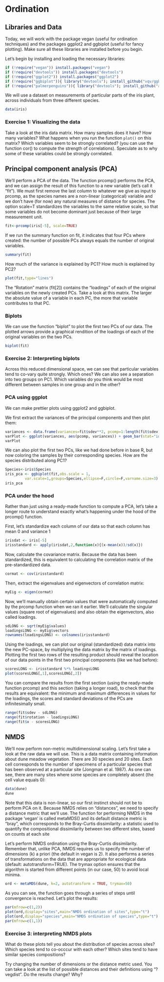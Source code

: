 # Ordination

## Libraries and Data

Today, we will work with the package vegan (useful for ordination techniques) and the packages ggplot2 and ggbiplot (useful for fancy plotting). Make sure all these libraries are installed before you begin. 

Let's begin by installing and loading the necessary libraries:

```r
if (!require("vegan")) install.packages("vegan")
if (!require("devtools")) install.packages("devtools")
if (!require("ggplot2")) install.packages("ggplot2")
if (!require("ggbiplot")){ library("devtools"); install_github("vqv/ggbiplot") }
if (!require("palmerpenguins")){ library("devtools"); install_github("allisonhorst/palmerpenguins")}
```

We will use a dataset on measurements of particular parts of the iris plant, across individuals from three different species.

```r
data(iris)
```

### Exercise 1: Visualizing the data

Take a look at the iris data matrix. How many samples does it have? How many variables? What happens when you run the function `plot()` on this matrix? Which variables seem to be strongly correlated? (you can use the function cor() to compute the strength of correlations). Speculate as to why some of these variables could be strongly correlated.

## Principal component analysis (PCA)

We'll perform a PCA of the data. The function prcomp() performs the PCA, and we can assign the result of this function to a new variable (let's call it "fit"). We must first remove the last column to whatever we give as input to prcomp, as the species names are a non-linear (categorical) variable and we don't have (for now) any natural measures of distance for species. The option scale=T standardizes the variables to the same relative scale, so that some variables do not become dominant just because of their large measurement unit.

```r
fit<-prcomp(iris[-5], scale=TRUE)
```

If we run the summary function on fit, it indicates that four PCs where created: the number 
of possible PCs always equals the number of original variables.

```r
summary(fit)
```

How much of the variance is explained by PC1? How much is explained by PC2?

```r
plot(fit,type="lines")
```

The "Rotation" matrix (fit[2]) contains the "loadings" of each of the original variables on the newly created PCs. Take a look at this matrix. The larger the absolute value of a variable in each PC, the more that variable contributes to that PC.

### Biplots

We can use the function "biplot" to plot the first two PCs of our data. The plotted arrows provide a graphical rendition of the loadings of each of the original variables on the two PCs. 

```r
biplot(fit)
```

### Exercise 2: Interpreting biplots

Across this reduced dimensional space, we can see that particular variables tend to co-vary quite strongly. Which ones? We can also see a separation into two groups on PC1. Which variables do you think would be most different between samples in one group and in the other?

### PCA using ggplot

We can make prettier plots using ggplot2 and ggbiplot.

We first extract the variances of the principal components and then plot them:

```r
variances <- data.frame(variances=fit$sdev**2, pcomp=1:length(fit$sdev))
varPlot <- ggplot(variances, aes(pcomp, variances)) + geom_bar(stat="identity", fill="gray") + geom_line()
varPlot
```

We can also plot the first two PCs, like we had done before in base R, but now coloring the samples by their corresponding species. How are the species distributed along PC1?

```r
Species<-iris$Species
iris_pca <- ggbiplot(fit,obs.scale = 1, 
         var.scale=1,groups=Species,ellipse=F,circle=F,varname.size=3)
iris_pca
```

### PCA under the hood

Rather than just using a ready-made function to compute a PCA, let's take a longer route to understand exactly what's happening under the hood of the prcomp() function.

First, let's standardize each column of our data so that each column has mean 0 and variance 1
```r
irisdat <- iris[-5]
irisstandard <- apply(irisdat,2,function(x){(x-mean(x))/sd(x)})
```

Now, calculate the covariance matrix. Because the data has been standardized, this is equivalent to calculating the correlation matrix of the pre-standardized data.

```r
cormat <- cov(irisstandard)
```

Then, extract the eigenvalues and eigenvectors of correlation matrix:

```r
myEig <- eigen(cormat)
```

Now, we'll manually obtain certain values that were automatically computed by the prcomp function when we ran it earlier. We'll calculate the singular values (square root of eigenvalues) and also obtain the eigenvectors, also called loadings.

```r
sdLONG <- sqrt(myEig$values)
loadingsLONG <- myEig$vectors
rownames(loadingsLONG) <- colnames(irisstandard)
```

Using the loadings, we can plot our original (standardized) data matrix into the new PC-space, by multiplying the data matrix by the matrix of loadings. Plotting the first two rows of the resulting product should reveal the location of our data points in the first two principal components (like we had before):

```r
scoresLONG <- irisstandard %*% loadingsLONG
plot(scoresLONG[,1],scoresLONG[,2])
```

You can compare the results from the first section (using the ready-made function prcomp) and this section (taking a longer road), to check that the results are equivalent: the minimum and maximum differences in values for the loadings, the scores and standard deviations of the PCs are infinitesimally small.

```r
range(fit$sdev - sdLONG)
range(fit$rotation - loadingsLONG)
range(fit$x - scoresLONG) 
```

## NMDS

We'll now perform non-metric multidimensional scaling. Let's first take a look at the raw data we will use. This is a data matrix containing information about dune meadow vegetation. There are 30 species and 20 sites. Each cell corresponds to the number of specimens of a particular species that has been observed at a particular site (Jongman et al. 1987). As one can see, there are many sites where some species are completely absent (the cell value equals 0):

```r
data(dune)
dune
```

Note that this data is non-linear, so our first instinct should not be to perform PCA on it. Because NMDS relies on "distances", we need to specify a distance metric that we'll use. The function for performing NMDS in the package 'vegan' is called metaMDS() and its default distance metric is "bray", which corresponds to the Bray-Curtis dissimilarity: a statistic used to quantify the compositional dissimilarity between two different sites, based on counts at each site

Let's perform NMDS ordination using the Bray-Curtis dissimilarity. Remember that, unlike PCA, NMDS requires us to specify the number of dimensions (k) a priori (the default in vegan is 2). It also performs a series of transformations on the data that are appropriate for ecological data (default: autotransform=TRUE). The trymax option ensures that the algorithm is started from different points (in our case, 50) to avoid local minima.

```r
ord <- metaMDS(dune, k=2, autotransform = TRUE, trymax=50)
```

As you can see, the function goes through a series of steps until convergence is reached. Let's plot the results:

```r
par(mfrow=c(1,2))
plot(ord,display="sites",main="NMDS ordination of sites",type="t")
plot(ord,display="species",main="NMDS ordination of species",type="t")
par(mfrow=c(1,1))
```

### Exercise 3: interpreting NMDS plots

What do these plots tell you about the distribution of species across sites? Which species tend to co-occcur with each other? Which sites tend to have similar species compositions?

Try changing the number of dimensions or the distance metric used. You can take a look at the list of possible distances and their definitions using "?vegdist". Do the results change? Why?
